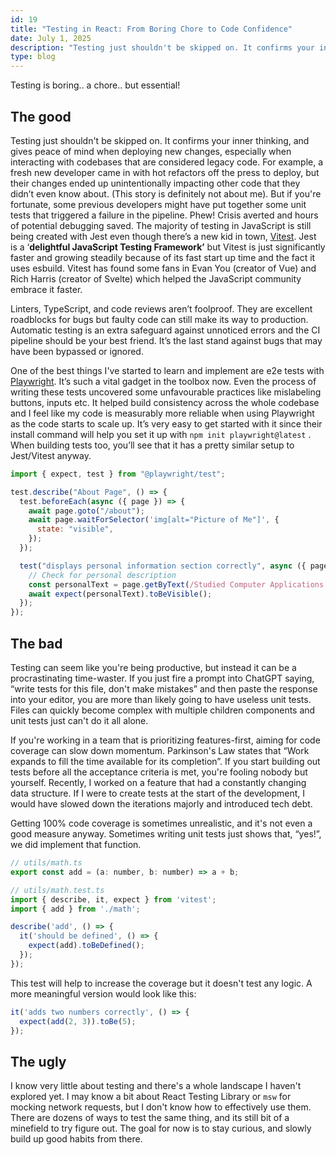 ```yaml
---
id: 19
title: "Testing in React: From Boring Chore to Code Confidence"
date: July 1, 2025
description: "Testing just shouldn't be skipped on. It confirms your inner thinking, and gives peace of mind when deploying new changes, especially when interacting with codebases that are considered legacy code. "
type: blog
---
```


Testing is boring.. a chore.. but essential!

## The good

Testing just shouldn't be skipped on. It confirms your inner thinking, and gives peace of mind when deploying new changes, especially when interacting with codebases that are considered legacy code. For example, a fresh new developer came in with hot refactors off the press to deploy, but their changes ended up unintentionally impacting other code that they didn’t even know about. (This story is definitely not about me). But if you're fortunate, some previous developers might have put together some unit tests that triggered a failure in the pipeline. Phew! Crisis averted and hours of potential debugging saved. The majority of testing in JavaScript is still being created with Jest even though there’s a new kid in town, [Vitest](https://vitest.dev/). Jest is a ‘**delightful JavaScript Testing Framework’** but Vitest is just significantly faster and growing steadily because of its fast start up time and the fact it uses esbuild. Vitest has found some fans in Evan You (creator of Vue) and Rich Harris (creator of Svelte) which helped the JavaScript community embrace it faster.

Linters, TypeScript, and code reviews aren’t foolproof. They are excellent roadblocks for bugs but faulty code can still make its way to production. Automatic testing is an extra safeguard against unnoticed errors and the CI pipeline should be your best friend. It’s the last stand against bugs that may have been bypassed or ignored.

One of the best things I've started to learn and implement are e2e tests with [Playwright](https://playwright.dev/). It’s such a vital gadget in the toolbox now. Even the process of writing these tests uncovered some unfavourable practices like mislabeling buttons, inputs etc. It helped build consistency across the whole codebase and I feel like my code is measurably more reliable when using Playwright as the code starts to scale up. It’s very easy to get started with it since their install command will help you set it up with `npm init playwright@latest` . When building tests too, you’ll see that it has a pretty similar setup to Jest/Vitest anyway.

```jsx
import { expect, test } from "@playwright/test";

test.describe("About Page", () => {
  test.beforeEach(async ({ page }) => {
    await page.goto("/about");
    await page.waitForSelector('img[alt="Picture of Me"]', {
      state: "visible",
    });
  });

  test("displays personal information section correctly", async ({ page }) => {
    // Check for personal description
    const personalText = page.getByText(/Studied Computer Applications in DCU/);
    await expect(personalText).toBeVisible();
  });
});
```

## The bad

Testing can seem like you're being productive, but instead it can be a procrastinating time-waster. If you just fire a prompt into ChatGPT saying, “write tests for this file, don't make mistakes” and then paste the response into your editor, you are more than likely going to have useless unit tests. Files can quickly become complex with multiple children components and unit tests just can't do it all alone.

If you're working in a team that is prioritizing features-first, aiming for code coverage can slow down momentum. Parkinson's Law states that “Work expands to fill the time available for its completion”. If you start building out tests before all the acceptance criteria is met, you're fooling nobody but yourself. Recently, I worked on a feature that had a constantly changing data structure. If I were to create tests at the start of the development, I would have slowed down the iterations majorly and introduced tech debt.

Getting 100% code coverage is sometimes unrealistic, and it's not even a good measure anyway. Sometimes writing unit tests just shows that, “yes!”, we did implement that function.

```jsx
// utils/math.ts
export const add = (a: number, b: number) => a + b;

// utils/math.test.ts
import { describe, it, expect } from 'vitest';
import { add } from './math';

describe('add', () => {
  it('should be defined', () => {
    expect(add).toBeDefined();
  });
});
```

This test will help to increase the coverage but it doesn't test any logic. A more meaningful version would look like this:

```jsx
it('adds two numbers correctly', () => {
  expect(add(2, 3)).toBe(5);
});
```

## The ugly

I know very little about testing and there's a whole landscape I haven't explored yet. I may know a bit about React Testing Library or `msw` for mocking network requests, but I don't know how to effectively use them. There are dozens of ways to test the same thing, and its still bit of a minefield to try figure out. The goal for now is to stay curious, and slowly build up good habits from there.